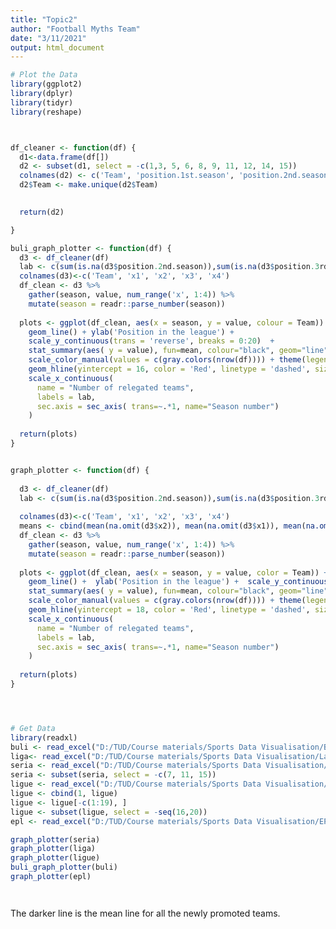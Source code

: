 ```yaml
---
title: "Topic2"
author: "Football Myths Team"
date: "3/11/2021"
output: html_document
---
```


```r


# Plot the Data
library(ggplot2)
library(dplyr)
library(tidyr)
library(reshape)



df_cleaner <- function(df) {
  d1<-data.frame(df[])
  d2 <- subset(d1, select = -c(1,3, 5, 6, 8, 9, 11, 12, 14, 15))
  colnames(d2) <- c('Team', 'position.1st.season', 'position.2nd.season', 'position.3rd.season', 'position.4th.season')
  d2$Team <- make.unique(d2$Team)

  
  return(d2)

}

buli_graph_plotter <- function(df) {
  d3 <- df_cleaner(df)
  lab <- c(sum(is.na(d3$position.2nd.season)),sum(is.na(d3$position.3rd.season)), sum(is.na(d3$position.4th.season)), sum(na.omit(d3$position.4th.season>=16))) 
  colnames(d3)<-c('Team', 'x1', 'x2', 'x3', 'x4')
  df_clean <- d3 %>% 
    gather(season, value, num_range('x', 1:4)) %>%
    mutate(season = readr::parse_number(season))
  
  plots <- ggplot(df_clean, aes(x = season, y = value, colour = Team)) + 
    geom_line() + ylab('Position in the league') +
    scale_y_continuous(trans = 'reverse', breaks = 0:20)  +
    stat_summary(aes( y = value), fun=mean, colour="black", geom="line",group=1, size = 1) +
    scale_color_manual(values = c(gray.colors(nrow(df)))) + theme(legend.position="none") +
    geom_hline(yintercept = 16, color = 'Red', linetype = 'dashed', size = 1)+
    scale_x_continuous(
      name = "Number of relegated teams",
      labels = lab,      
      sec.axis = sec_axis( trans=~.*1, name="Season number")
    ) 
  
  return(plots)
}


graph_plotter <- function(df) {
  
  d3 <- df_cleaner(df)
  lab <- c(sum(is.na(d3$position.2nd.season)),sum(is.na(d3$position.3rd.season)), sum(is.na(d3$position.4th.season)), sum(na.omit(d3$position.4th.season>=18)))
  
  colnames(d3)<-c('Team', 'x1', 'x2', 'x3', 'x4')
  means <- cbind(mean(na.omit(d3$x2)), mean(na.omit(d3$x1)), mean(na.omit(d3$x3)), mean(na.omit(d3$x4))) 
  df_clean <- d3 %>% 
    gather(season, value, num_range('x', 1:4)) %>%
    mutate(season = readr::parse_number(season))
  
  plots <- ggplot(df_clean, aes(x = season, y = value, color = Team)) + 
    geom_line() +  ylab('Position in the league') +  scale_y_continuous(trans = 'reverse', breaks = 0:20) + 
    stat_summary(aes( y = value), fun=mean, colour="black", geom="line",group=1, size = 1)+
    scale_color_manual(values = c(gray.colors(nrow(df)))) + theme(legend.position="none") +
    geom_hline(yintercept = 18, color = 'Red', linetype = 'dashed', size = 1) +
    scale_x_continuous(
      name = "Number of relegated teams",
      labels = lab,      
      sec.axis = sec_axis( trans=~.*1, name="Season number")
    ) 
    
  return(plots)
}




# Get Data
library(readxl)
buli <- read_excel("D:/TUD/Course materials/Sports Data Visualisation/BuLi/Relegation topic/Daten Aufsteiger Bundesliga.xlsx")
liga<- read_excel("D:/TUD/Course materials/Sports Data Visualisation/LaLiga/Relegation topic/Daten Aufsteiger La Liga.xlsx")
seria <- read_excel("D:/TUD/Course materials/Sports Data Visualisation/Serie A/Relegation topic/Serie A Aufsteiger.xlsx")
seria <- subset(seria, select = -c(7, 11, 15))
ligue <- read_excel("D:/TUD/Course materials/Sports Data Visualisation/Ligue1/Relegation topic/Ligue 1 Aufsteiger.xlsx")
ligue <- cbind(1, ligue)
ligue <- ligue[-c(1:19), ]
ligue <- subset(ligue, select = -seq(16,20))
epl <- read_excel("D:/TUD/Course materials/Sports Data Visualisation/EPL/Relegation topic/Daten Aufsteiger EPL.xlsx")

graph_plotter(seria)
graph_plotter(liga)
graph_plotter(ligue)
buli_graph_plotter(buli)
graph_plotter(epl)




```

The darker line is the mean line for all the newly promoted teams.